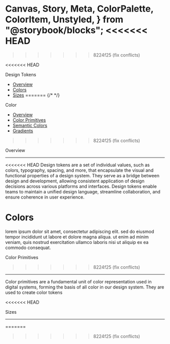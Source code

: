   Canvas,
  Story,
  Meta,
  ColorPalette,
  ColorItem,
  Unstyled,
} from "@storybook/blocks";
<<<<<<< HEAD
=======
>>>>>>> 8224f25 (fix conflicts)

<<<<<<< HEAD
<Unstyled>

<PageTitle>Design Tokens</PageTitle>

- [Overview](#overview)
- [Colors](#colors)
- [Sizes](#sizes)
=======
{/* <Meta of={ColorStories} title="foundations/colors" /> */}

<Unstyled>

<PageTitle>Color</PageTitle>

- [Overview](#overview)
- [Color Primitives](#color-primitives)
- [Semantic Colors](#semantic-colors)
- [Gradients](#gradients)
>>>>>>> 8224f25 (fix conflicts)

<SectionTitle id="overview">Overview</SectionTitle>

---

<<<<<<< HEAD
Design tokens are a set of individual values, such as colors, typography, spacing, and more, that encapsulate the visual and functional properties of a design system. They serve as a bridge between design and development, allowing consistent application of design decisions across various platforms and interfaces. Design tokens enable teams to maintain a unified design language, streamline collaboration, and ensure coherence in user experience.

<SectionTitle id="colors">Colors</SectionTitle>
=======
lorem ipsum dolor sit amet, consectetur adipiscing elit. sed do eiusmod tempor
incididunt ut labore et dolore magna aliqua. ut enim ad minim veniam, quis
nostrud exercitation ullamco laboris nisi ut aliquip ex ea commodo consequat.

<SectionTitle id="color-primitives">Color Primitives</SectionTitle>
>>>>>>> 8224f25 (fix conflicts)

---

Color primitives are a fundamental unit of color representation used in
digital systems, forming the basis of all color in our design system. They are
used to create color tokens

<<<<<<< HEAD
<Canvas of={ColorStories.Grey} />
<Canvas of={ColorStories.Red} />
<Canvas of={ColorStories.Blue} />

<SectionTitle id="sizes">Sizes</SectionTitle>

---

<Canvas of={SizeStories.Sizing} />
<Canvas of={SizeStories.Spacing} />

=======
<Canvas of={ColorStories.Red} />
<Canvas of={ColorStories.Blue} />

>>>>>>> 8224f25 (fix conflicts)
</Unstyled>
